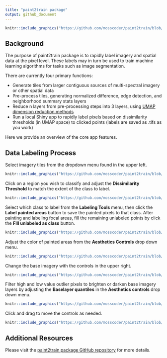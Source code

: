 ```yaml
---
title: "paint2train package"
output: github_document
---
```

```r
knitr::include_graphics("https://github.com/mosscoder/paint2train/blob/main/images/banner.png?raw=true")
```

## Background
The purpose of paint2train package is to rapidly label imagery and spatial data at the pixel level. These labels may in turn be used to train machine learning algorithms for tasks such as image segmentation. 

There are currently four primary functions:

* Generate tiles from larger contiguous sources of multi-spectral imagery or other spatial data
* Pre-process tiles, generating normalized difference, edge detection, and neighborhood summary stats layers
* Reduce n layers from pre-processing steps into 3 layers, using [UMAP dimension reduction methods](https://github.com/jlmelville/uwot)
* Run a local Shiny app to rapidly label pixels based on dissimilarity thresholds (in UMAP space) to clicked points (labels are saved as .tifs as you work) 

Here we provide an overview of the core app features.

## Data Labeling Process
Select imagery tiles from the dropdown menu found in the upper left. 
```r
knitr::include_graphics("https://github.com/mosscoder/paint2train/blob/main/images/image_select.gif?raw=true")
```

Click on a region you wish to classify and adjust the **Dissimilarity Threshold** to match the extent of the class to label. 
```r
knitr::include_graphics("https://github.com/mosscoder/paint2train/blob/main/images/click_paint.gif?raw=true")
```

Select which class to label from the **Labeling Tools** menu, then click the **Label painted areas** button to save the painted pixels to that class. After painting and labeling focal areas, fill the remaining unlabeled points by click the **FIll unlabeled as class** button.
```r
knitr::include_graphics("https://github.com/mosscoder/paint2train/blob/main/images/label_class.gif?raw=true")
```

Adjust the color of painted areas from the **Aesthetics Controls** drop down menu.
```r
knitr::include_graphics("https://github.com/mosscoder/paint2train/blob/main/images/change_paint.gif?raw=true")
```

Change the base imagery with the controls in the upper right. 
```r
knitr::include_graphics("https://github.com/mosscoder/paint2train/blob/main/images/base_select.gif?raw=true")
```

Filter high and low value outlier pixels to brighten or darken base imagery layers by adjusting the **Baselayer quantiles** in the **Aesthetics controls** drop down menu. 
```r
knitr::include_graphics("https://github.com/mosscoder/paint2train/blob/main/images/quantiles.gif?raw=true")
```

Click and drag to move the controls as needed.
```r
knitr::include_graphics("https://github.com/mosscoder/paint2train/blob/main/images/move_controls.gif?raw=true")
```

## Additional Resources 
Please visit the [paint2train package GitHub repository](https://github.com/mosscoder/paint2train) for more details. 
